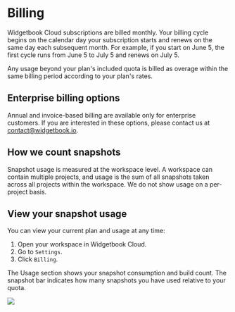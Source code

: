 # Billing

Widgetbook Cloud subscriptions are billed monthly. Your billing cycle begins on the calendar day your subscription starts and renews on the same day each subsequent month.
For example, if you start on June 5, the first cycle runs from June 5 to July 5 and renews on July 5.

Any usage beyond your plan's included quota is billed as overage within the same billing period according to your plan's rates.

## Enterprise billing options

Annual and invoice-based billing are available only for enterprise customers. 
If you are interested in these options, please contact us at [contact@widgetbook.io](mailto:contact@widgetbook.io).

## How we count snapshots

Snapshot usage is measured at the workspace level. 
A workspace can contain multiple projects, and usage is the sum of all snapshots taken across all projects within the workspace. 
We do not show usage on a per-project basis.

## View your snapshot usage

You can view your current plan and usage at any time:

1. Open your workspace in Widgetbook Cloud.
2. Go to `Settings`.
3. Click `Billing`.

The Usage section shows your snapshot consumption and build count. 
The snapshot bar indicates how many snapshots you have used relative to your quota.

<Image src="/assets/cloud/account/billing.png" caption="Workspace Settings → Billing: plan details and snapshot usage" zoom />
